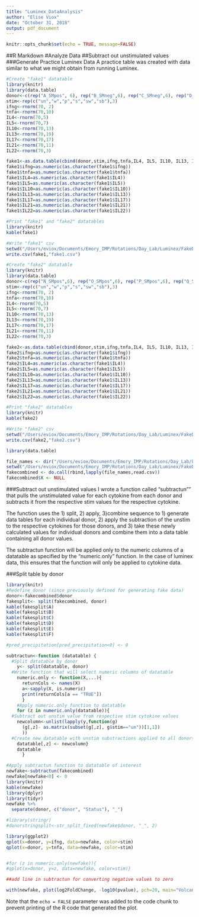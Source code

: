```yaml
---
title: "Luminex_DataAnalysis"
author: "Elise Viox"
date: "October 31, 2018"
output: pdf_document
---
```


```r
knitr::opts_chunk$set(echo = TRUE, message=FALSE)
```

##R Markdown
#Analyze Data
##Subtract out unstimulated values
###Generate Practice Luminex Data
A practice table was created with data similar to what we might obtain from running Luminex.
```r
#Create "fake1" datatable
library(knitr)
library(data.table)
donor<-c(rep("A_SMpos", 6), rep("B_SMneg",6), rep("C_SMneg",6), rep("D_SMneg",6), rep("E_SMpos",6), rep("F_SMpos",6), rep("G_SMneg",6), rep("H_SMneg",6), rep("I_SMneg",6), rep("J_SMpos",6), rep("K_SMpos",6), rep("L_SMpos",6), rep("M_SMpos", 6))
stim<-rep(c("un","w","p","s","sw","sb"),3)
ifng<-rnorm(70, 2)
tnfa<-rnorm(70,10)
IL4<-rnorm(70,5)
IL5<-rnorm(70,7)
IL10<-rnorm(70,13)
IL13<-rnorm(70,19)
IL17<-rnorm(70,17)
IL21<-rnorm(70,11)
IL22<-rnorm(70,3)

fake1<-as.data.table(cbind(donor,stim,ifng,tnfa,IL4, IL5, IL10, IL13, IL17, IL21, IL22))
fake1$ifng=as.numeric(as.character(fake1$ifng))
fake1$tnfa=as.numeric(as.character(fake1$tnfa))
fake1$IL4=as.numeric(as.character(fake1$IL4))
fake1$IL5=as.numeric(as.character(fake1$IL5))
fake1$IL10=as.numeric(as.character(fake1$IL10))
fake1$IL13=as.numeric(as.character(fake1$IL13))
fake1$IL17=as.numeric(as.character(fake1$IL17))
fake1$IL21=as.numeric(as.character(fake1$IL21))
fake1$IL22=as.numeric(as.character(fake1$IL22))

#Print "fake1" and "fake2" datatables 
library(knitr)
kable(fake1)

#Write "fake1" csv
setwd("/Users/eviox/Documents/Emory_IMP/Rotations/Day_Lab/Luminex/FakeData/")
write.csv(fake1,"fake1.csv")
```

```r
#Create "fake2" datatable
library(knitr)
library(data.table)
donor<-c(rep("N_SMpos",6), rep("O_SMpos",6), rep("P_SMpos",6), rep("Q_SMneg",6), rep("R_SMpos",6), rep("S_SMneg",6), rep("T_SMneg",6), rep("U_SMneg",6), rep("V_SMneg",6), rep("W_SMpos",6), rep("X_SMpos",6), rep("Y_SMneg", 6), rep("Z_SMpos", 6))
stim<-rep(c("un","w","p","s","sw","sb"),3)
ifng<-rnorm(70, 2)
tnfa<-rnorm(70,10)
IL4<-rnorm(70,5)
IL5<-rnorm(70,7)
IL10<-rnorm(70,13)
IL13<-rnorm(70,19)
IL17<-rnorm(70,17)
IL21<-rnorm(70,11)
IL22<-rnorm(70,3)

fake2<-as.data.table(cbind(donor,stim,ifng,tnfa,IL4, IL5, IL10, IL13, IL17, IL21, IL22))
fake2$ifng=as.numeric(as.character(fake1$ifng))
fake2$tnfa=as.numeric(as.character(fake1$tnfa))
fake2$IL4=as.numeric(as.character(fake1$IL4))
fake2$IL5=as.numeric(as.character(fake1$IL5))
fake2$IL10=as.numeric(as.character(fake1$IL10))
fake2$IL13=as.numeric(as.character(fake1$IL13))
fake2$IL17=as.numeric(as.character(fake1$IL17))
fake2$IL21=as.numeric(as.character(fake1$IL21))
fake2$IL22=as.numeric(as.character(fake1$IL22))

#Print "fake2" datatables 
library(knitr)
kable(fake2)

#Write "fake2" csv
setwd("/Users/eviox/Documents/Emory_IMP/Rotations/Day_Lab/Luminex/FakeData/")
write.csv(fake2,"fake2.csv")
```

```r

library(data.table)  

file_names <- dir("/Users/eviox/Documents/Emory_IMP/Rotations/Day_Lab/Luminex/FakeData/") #where you have your files
setwd("/Users/eviox/Documents/Emory_IMP/Rotations/Day_Lab/Luminex/FakeData/")
fakecombined <- do.call(rbind,lapply(file_names,read.csv))
fakecombined$X <- NULL

```

###Subtract out unstimulated values
I wrote a function called "subtractun"" that pulls the unstimulated value for each cytokine from each donor and subtracts it from the respective stim values for the respective cytokine. 

The function uses the 1) split, 2) apply, 3)combine sequence to 1) generate data tables for each individual donor, 2) apply the subtraction of the unstim to the respective cytokines for those donors, and 3) take these newly calculated values for individual donors and combine them into a data table containing all donor values.

The subtractun function will be applied only to the numeric columns of a datatable as specified by the "numeric.only" function. In the case of luminex data, this ensures that the function will only be applied to cytokine data. 

###Split table by donor
```r
library(knitr)
#Redefine donor (since previously defined for generating fake data)
donor<-fakecombined$donor
fakesplit<- split(fakecombined, donor)
kable(fakesplit$A)
kable(fakesplit$B)
kable(fakesplit$C)
kable(fakesplit$D)
kable(fakesplit$E)
kable(fakesplit$F)
```

```r
#pred_precipitation[pred_precipitation<0] <- 0

subtractun<-function (datatable) {
  #Split datatable by donor    
    y<- split(datatable, donor)
  #Write function that will select numeric columns of datatable
    numeric.only <- function(X,...){
      returnCols <- names(X)
      a<-sapply(X, is.numeric)
      print(returnCols[a == "TRUE"])
      }
    #Apply numeric.only function to datatable
    for (z in numeric.only(datatable)){
  #Subtract out unstim value from respective stim cytokine values
    newcolumn<-unlist(lapply(y,function(g)
      (g[,z]- as.matrix(subset(g[,z], g$stim=="un"))[1,1])
      ))
  #Create new datatable with unstim substractions applied to all donors 
    datatable[,z] <- newcolumn}
    datatable
      }  
```

```r
#Apply subtractun function to datatable of interest
newfake<-subtractun(fakecombined)
newfake[newfake<0] <- 0
library(knitr)
kable(newfake)
library(dplyr)
library(tidyr)
newfake %>%
  separate(donor, c("donor", "Status"), "_")

#library(stringr)
#donorstringsplit<-str_split_fixed(newfake$donor, "_", 2)
```

```r
library(ggplot2)
qplot(x=donor, y=ifng, data=newfake, color=stim)
qplot(x=donor, y=tnfa, data=newfake, color=stim)


#for (z in numeric.only(newfake)){
#qplot(x=donor, y=z, data=newfake, color=stim)}

##add line in subtractun for converting negative values to zero

```


```r

with(newfake, plot(log2FoldChange, -log10(pvalue), pch=20, main="Volcano plot", xlim=c(-2.5,2)))
```

Note that the `echo = FALSE` parameter was added to the code chunk to prevent printing of the R code that generated the plot.
